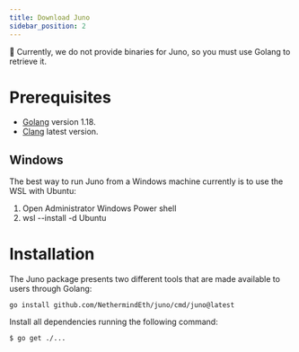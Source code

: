 ```yaml
---
title: Download Juno
sidebar_position: 2
---
```

💜
Currently, we do not provide binaries for Juno, so you must use Golang to retrieve it.

# Prerequisites

- [Golang](https://go.dev/doc/install) version 1.18.
- [Clang](https://github.com/llvm/llvm-project/releases) latest version.

## **Windows**
The best way to run Juno from a Windows machine currently is to use the WSL with Ubuntu:

1. Open Administrator Windows Power shell
2. wsl --install -d Ubuntu


# Installation

The Juno package presents two different tools that are made available to users through Golang:

```shell
go install github.com/NethermindEth/juno/cmd/juno@latest
```

Install all dependencies running the following command:

```shell
$ go get ./...
```


